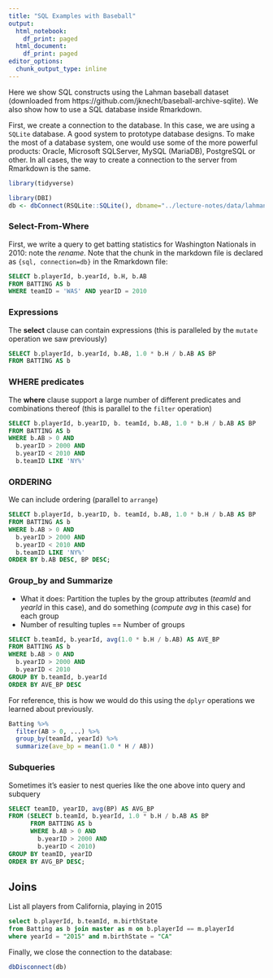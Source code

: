 ```yaml
---
title: "SQL Examples with Baseball"
output:
  html_notebook:
    df_print: paged
  html_document:
    df_print: paged
editor_options:
  chunk_output_type: inline
---
```


Here we show SQL constructs using the Lahman baseball dataset (downloaded from https://github.com/jknecht/baseball-archive-sqlite). We also show how to use a SQL database inside Rmarkdown.

First, we create a connection to the database. In this case, we are using a `SQLite` database. A good system to prototype database designs. To make the most of a database system, one would use some of the more powerful products: Oracle, Microsoft SQLServer, MySQL (MariaDB), PostgreSQL or other. In all cases, the way to create a connection to the server from Rmarkdown is the same.

```r
library(tidyverse)
```

```r
library(DBI)
db <- dbConnect(RSQLite::SQLite(), dbname="../lecture-notes/data/lahman2016.sqlite")
```

### Select-From-Where

First, we write a query to get batting statistics for Washington Nationals in 2010: note the *rename*. Note that the chunk in the markdown file is declared as <code>{sql, connection=db}</code> in the Rmarkdown file:

```sql
SELECT b.playerId, b.yearId, b.H, b.AB
FROM BATTING AS b
WHERE teamID = 'WAS' AND yearID = 2010
```

### Expressions

The **select** clause can contain expressions (this is paralleled by the `mutate` operation we saw previously)

```sql
SELECT b.playerId, b.yearId, b.AB, 1.0 * b.H / b.AB AS BP
FROM BATTING AS b
```


### WHERE predicates

The **where** clause support a large number of different predicates and combinations thereof (this is parallel to the `filter` operation)

```sql
SELECT b.playerId, b.yearID, b. teamId, b.AB, 1.0 * b.H / b.AB AS BP
FROM BATTING AS b
WHERE b.AB > 0 AND
  b.yearID > 2000 AND
  b.yearID < 2010 AND 
  b.teamID LIKE 'NY%'
```

### ORDERING

We can include ordering (parallel to `arrange`)

```sql
SELECT b.playerId, b.yearID, b. teamId, b.AB, 1.0 * b.H / b.AB AS BP
FROM BATTING AS b
WHERE b.AB > 0 AND
  b.yearID > 2000 AND
  b.yearID < 2010 AND 
  b.teamID LIKE 'NY%'
ORDER BY b.AB DESC, BP DESC;
```

### Group_by and Summarize

- What it does: Partition the tuples by the group attributes (*teamId* and *yearId* in this case), and do something (*compute avg* in this case) for each group
- Number of resulting tuples == Number of groups

```sql
SELECT b.teamId, b.yearId, avg(1.0 * b.H / b.AB) AS AVE_BP
FROM BATTING AS b
WHERE b.AB > 0 AND
  b.yearID > 2000 AND
  b.yearID < 2010
GROUP BY b.teamId, b.yearId
ORDER BY AVE_BP DESC
```

For reference, this is how we would do this using 
the `dplyr` operations we learned about previously.

```r
Batting %>%
  filter(AB > 0, ...) %>%
  group_by(teamId, yearId) %>%
  summarize(ave_bp = mean(1.0 * H / AB))
```

### Subqueries

Sometimes it's easier to nest queries like the one above into query and subquery

```sql
SELECT teamID, yearID, avg(BP) AS AVG_BP
FROM (SELECT b.teamId, b.yearId, 1.0 * b.H / b.AB AS BP
      FROM BATTING AS b
      WHERE b.AB > 0 AND
        b.yearID > 2000 AND
        b.yearID < 2010)
GROUP BY teamID, yearID
ORDER BY AVG_BP DESC;
```

## Joins

List all players from California, playing in 2015



```sql
select b.playerId, b.teamId, m.birthState
from Batting as b join master as m on b.playerId == m.playerId
where yearId = "2015" and m.birthState = "CA"
```



Finally, we close the connection to the database:

```r
dbDisconnect(db)
```